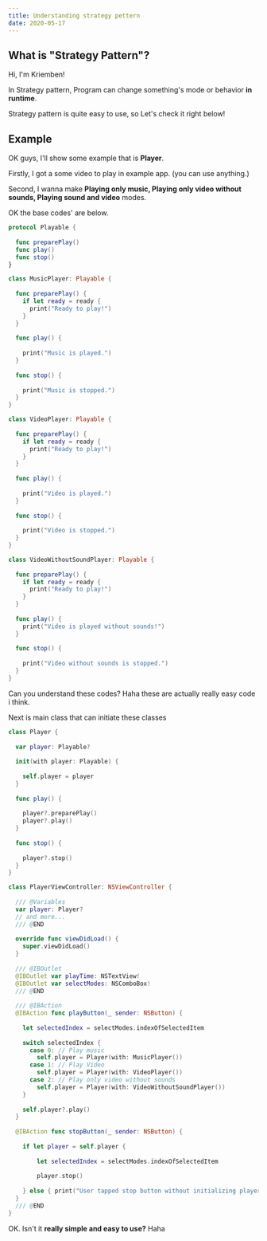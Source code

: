 ```yaml
---
title: Understanding strategy pettern
date: 2020-05-17
---
```

## What is "Strategy Pattern"?

Hi, I'm Kriemben!

In Strategy pattern, Program can change something's mode or behavior **in runtime**.

Strategy pattern is quite easy to use, so Let's check it right below!

## Example

OK guys, I'll show some example that is **Player**.

Firstly, I got a some video to play in example app. (you can use anything.)

Second, I wanna make **Playing only music, Playing only video without sounds, Playing sound and video** modes.

OK the base codes' are below.

```swift
protocol Playable {
  
  func preparePlay()
  func play()
  func stop()
}
```

```swift
class MusicPlayer: Playable {
  
  func preparePlay() {
    if let ready = ready {
      print("Ready to play!")
    }
  }
  
  func play() {
    
    print("Music is played.")
  }
  
  func stop() {
    
    print("Music is stopped.")
  }
}
```

```swift
class VideoPlayer: Playable {
  
  func preparePlay() {
    if let ready = ready {
      print("Ready to play!")
    }
  }
  
  func play() {
    
    print("Video is played.")
  }
  
  func stop() {
    
    print("Video is stopped.")
  }
}
```

```swift
class VideoWithoutSoundPlayer: Playable {
  
  func preparePlay() {
    if let ready = ready {
      print("Ready to play!")
    }
  }
  
  func play() {
    print("Video is played without sounds!")
  }
  
  func stop() {
    
    print("Video without sounds is stopped.")
  }
}
```

Can you understand these codes? Haha these are actually really easy code i think.

Next is main class that can initiate these classes

```swift
class Player {
  
  var player: Playable?
  
  init(with player: Playable) {
    
    self.player = player
  }
  
  func play() {
    
    player?.preparePlay()
    player?.play()
  }
  
  func stop() {
    
    player?.stop()
  }
}
```



```swift
class PlayerViewController: NSViewController {
  
  /// @Variables
  var player: Player?
  // and more...
  /// @END
  
  override func viewDidLoad() {
    super.viewDidLoad()
  }
  
  /// @IBOutlet
  @IBOutlet var playTime: NSTextView!
  @IBOutlet var selectModes: NSComboBox!
  /// @END
  
  /// @IBAction
  @IBAction func playButton(_ sender: NSButton) {
    
    let selectedIndex = selectModes.indexOfSelectedItem
    
    switch selectedIndex {
      case 0: // Play music
      	self.player = Player(with: MusicPlayer())
      case 1: // Play Video
      	self.player = Player(with: VideoPlayer())
      case 2: // Play only video without sounds
      	self.player = Player(with: VideoWithoutSoundPlayer())
    }
    
    self.player?.play()
  }
  
  @IBAction func stopButton(_ sender: NSButton) {
    
    if let player = self.player {
    
    	let selectedIndex = selectModes.indexOfSelectedItem
    
    	player.stop()
      
    } else { print("User tapped stop button without initializing player and moodes.") }
  }
  /// @END
}
```

OK. Isn't it **really simple and easy to use?** Haha 
